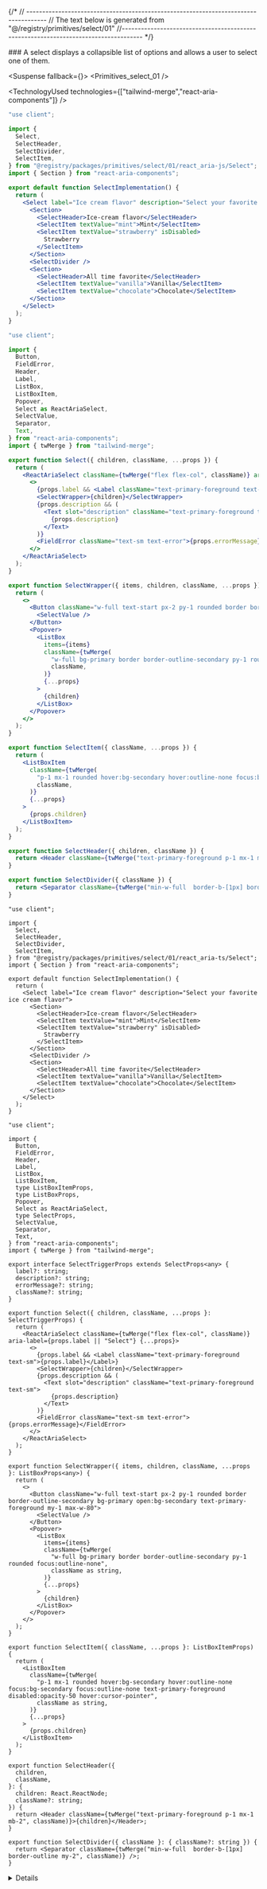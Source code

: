 
{/*
// ------------------------------------------------------------------------------------
    //	The text below is generated from "@/registry/primitives/select/01"
//------------------------------------------------------------------------------------
*/}

<Wrapper>
<Title>Select</Title>
### A select displays a collapsible list of options and allows a user to select one of them.

<WrapperToggle >
<Preview>



<Suspense fallback={<Skeleton className="h-60 rounded-lg" />}>
<Display>
<Primitives_select_01 />
</Display>
</Suspense>

</Preview>

<Implementation>

<TechnologyUsed technologies={["tailwind-merge","react-aria-components"]} />
<CodeBlock variant="select">

```react_aria|js|example.jsx
"use client";

import {
  Select,
  SelectHeader,
  SelectDivider,
  SelectItem,
} from "@registry/packages/primitives/select/01/react_aria-js/Select";
import { Section } from "react-aria-components";

export default function SelectImplementation() {
  return (
    <Select label="Ice cream flavor" description="Select your favorite ice cream flavor">
      <Section>
        <SelectHeader>Ice-cream flavor</SelectHeader>
        <SelectItem textValue="mint">Mint</SelectItem>
        <SelectItem textValue="strawberry" isDisabled>
          Strawberry
        </SelectItem>
      </Section>
      <SelectDivider />
      <Section>
        <SelectHeader>All time favorite</SelectHeader>
        <SelectItem textValue="vanilla">Vanilla</SelectItem>
        <SelectItem textValue="chocolate">Chocolate</SelectItem>
      </Section>
    </Select>
  );
}

```

```react_aria|js|Select.jsx
"use client";

import {
  Button,
  FieldError,
  Header,
  Label,
  ListBox,
  ListBoxItem,
  Popover,
  Select as ReactAriaSelect,
  SelectValue,
  Separator,
  Text,
} from "react-aria-components";
import { twMerge } from "tailwind-merge";

export function Select({ children, className, ...props }) {
  return (
    <ReactAriaSelect className={twMerge("flex flex-col", className)} aria-label={props.label || "Select"} {...props}>
      <>
        {props.label && <Label className="text-primary-foreground text-sm">{props.label}</Label>}
        <SelectWrapper>{children}</SelectWrapper>
        {props.description && (
          <Text slot="description" className="text-primary-foreground text-sm">
            {props.description}
          </Text>
        )}
        <FieldError className="text-sm text-error">{props.errorMessage}</FieldError>
      </>
    </ReactAriaSelect>
  );
}

export function SelectWrapper({ items, children, className, ...props }) {
  return (
    <>
      <Button className="w-full text-start px-2 py-1 rounded border border-outline-secondary bg-primary open:bg-secondary text-primary-foreground my-1 max-w-80">
        <SelectValue />
      </Button>
      <Popover>
        <ListBox
          items={items}
          className={twMerge(
            "w-full bg-primary border border-outline-secondary py-1 rounded focus:outline-none",
            className,
          )}
          {...props}
        >
          {children}
        </ListBox>
      </Popover>
    </>
  );
}

export function SelectItem({ className, ...props }) {
  return (
    <ListBoxItem
      className={twMerge(
        "p-1 mx-1 rounded hover:bg-secondary hover:outline-none focus:bg-secondary focus:outline-none text-primary-foreground disabled:opacity-50 hover:cursor-pointer",
        className,
      )}
      {...props}
    >
      {props.children}
    </ListBoxItem>
  );
}

export function SelectHeader({ children, className }) {
  return <Header className={twMerge("text-primary-foreground p-1 mx-1 mb-2", className)}>{children}</Header>;
}

export function SelectDivider({ className }) {
  return <Separator className={twMerge("min-w-full  border-b-[1px] border-outline my-2", className)} />;
}

```

```react_aria|ts|example.tsx
"use client";

import {
  Select,
  SelectHeader,
  SelectDivider,
  SelectItem,
} from "@registry/packages/primitives/select/01/react_aria-ts/Select";
import { Section } from "react-aria-components";

export default function SelectImplementation() {
  return (
    <Select label="Ice cream flavor" description="Select your favorite ice cream flavor">
      <Section>
        <SelectHeader>Ice-cream flavor</SelectHeader>
        <SelectItem textValue="mint">Mint</SelectItem>
        <SelectItem textValue="strawberry" isDisabled>
          Strawberry
        </SelectItem>
      </Section>
      <SelectDivider />
      <Section>
        <SelectHeader>All time favorite</SelectHeader>
        <SelectItem textValue="vanilla">Vanilla</SelectItem>
        <SelectItem textValue="chocolate">Chocolate</SelectItem>
      </Section>
    </Select>
  );
}

```

```react_aria|ts|Select.tsx
"use client";

import {
  Button,
  FieldError,
  Header,
  Label,
  ListBox,
  ListBoxItem,
  type ListBoxItemProps,
  type ListBoxProps,
  Popover,
  Select as ReactAriaSelect,
  type SelectProps,
  SelectValue,
  Separator,
  Text,
} from "react-aria-components";
import { twMerge } from "tailwind-merge";

export interface SelectTriggerProps extends SelectProps<any> {
  label?: string;
  description?: string;
  errorMessage?: string;
  className?: string;
}

export function Select({ children, className, ...props }: SelectTriggerProps) {
  return (
    <ReactAriaSelect className={twMerge("flex flex-col", className)} aria-label={props.label || "Select"} {...props}>
      <>
        {props.label && <Label className="text-primary-foreground text-sm">{props.label}</Label>}
        <SelectWrapper>{children}</SelectWrapper>
        {props.description && (
          <Text slot="description" className="text-primary-foreground text-sm">
            {props.description}
          </Text>
        )}
        <FieldError className="text-sm text-error">{props.errorMessage}</FieldError>
      </>
    </ReactAriaSelect>
  );
}

export function SelectWrapper({ items, children, className, ...props }: ListBoxProps<any>) {
  return (
    <>
      <Button className="w-full text-start px-2 py-1 rounded border border-outline-secondary bg-primary open:bg-secondary text-primary-foreground my-1 max-w-80">
        <SelectValue />
      </Button>
      <Popover>
        <ListBox
          items={items}
          className={twMerge(
            "w-full bg-primary border border-outline-secondary py-1 rounded focus:outline-none",
            className as string,
          )}
          {...props}
        >
          {children}
        </ListBox>
      </Popover>
    </>
  );
}

export function SelectItem({ className, ...props }: ListBoxItemProps) {
  return (
    <ListBoxItem
      className={twMerge(
        "p-1 mx-1 rounded hover:bg-secondary hover:outline-none focus:bg-secondary focus:outline-none text-primary-foreground disabled:opacity-50 hover:cursor-pointer",
        className as string,
      )}
      {...props}
    >
      {props.children}
    </ListBoxItem>
  );
}

export function SelectHeader({
  children,
  className,
}: {
  children: React.ReactNode;
  className?: string;
}) {
  return <Header className={twMerge("text-primary-foreground p-1 mx-1 mb-2", className)}>{children}</Header>;
}

export function SelectDivider({ className }: { className?: string }) {
  return <Separator className={twMerge("min-w-full  border-b-[1px] border-outline my-2", className)} />;
}

```

</CodeBlock>
<Details>

<Provider tag="react_aria">
## Select

| Name         | Type     | Default | Description                                                      |
| ------------ | -------- | ------- | ---------------------------------------------------------------- |
| label        | `string` |         | The label for the select input.                                  |
| description  | `string` |         | A description providing additional information about the select. |
| errorMessage | `string` |         | An error message to display if the select value is invalid.      |
| className    | `string` |         | Additional classes to apply for custom styling.                  |

## SelectWrapper

| Name      | Type     | Default | Description                                        |
| --------- | -------- | ------- | -------------------------------------------------- |
| items     | `any[]`  |         | The list of items to be displayed in the dropdown. |
| className | `string` |         | Additional classes to apply for custom styling.    |

## SelectItem

| Name      | Type              | Default | Description                                     |
| --------- | ----------------- | ------- | ----------------------------------------------- |
| className | `string`          |         | Additional classes to apply for custom styling. |
| children  | `React.ReactNode` |         | The content to display within the item.         |

## SelectHeader

| Name      | Type              | Default | Description                                     |
| --------- | ----------------- | ------- | ----------------------------------------------- |
| className | `string`          |         | Additional classes to apply for custom styling. |
| children  | `React.ReactNode` |         | The content to display within the header.       |

## SelectDivider

| Name      | Type     | Default | Description                                     |
| --------- | -------- | ------- | ----------------------------------------------- |
| className | `string` |         | Additional classes to apply for custom styling. |

Checkout the documentation of [React Aria Select](https://react-spectrum.adobe.com/react-aria/Select.html) for more information.

</Provider>

</Details>
</Implementation>
</WrapperToggle>
</Wrapper>
